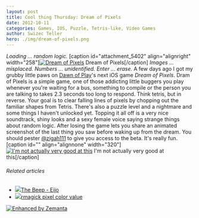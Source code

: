 ```yaml
---
layout: post
title: Cool thing Thursday: Dream of Pixels
date: 2012-10-11
categories: Games, IOS, Puzzle, Tetris-like, Video Games
author: Swizec Teller
hero: ./img/dream-of-pixels.png
---
```


_Loading ... random logic._ \[caption id="attachment_5402" align="alignright" width="258"][![Dream of Pixels](http://swizec.com/blog/wp-content/uploads/2012/10/dream-of-pixels.png "Dream of Pixels")](./img/dream-of-pixels.png) Dream of Pixels\[/caption] _Images ... misplaced._ _Numbers ... unidentified._ _Enter ... erase._ A few days ago I got my grubby little paws on [Dawn of Play](http://dawnofplay.com/)'s next iOS game _Dream of Pixels_. Dram of Pixels is a simple game, one of those addicting little buggers you play whenever you're waiting for a bus, something to compile or the person you are talking to takes 2.3 seconds too long to respond. Think tetris, but in reverse. Your goal is to clear falling lines of pixels by chopping out the familiar shapes from Tetris. There's also a puzzle level and a nightmare and some things I haven't unlocked yet. Topping it all off is a very nice soundtrack, shiny looks and a sexy female voice saying strange things about random logic. After losing the game lets you share an animated screenshot of the last thing you saw before waking up from the dream. You should pester [@zigah111](https://twitter.com/zigah111) to give you access to the beta. It's really fun. \[caption id="" align="alignnone" width="320"][![I'm not actually very good at this](http://img.dawnofplay.com/dop/ss/screenshots/17CB1E74-4D40-4F5F-8973-DE028DB5B207.gif "I'm not actually very good at this")](http://img.dawnofplay.com/dop/ss/as.php?s=17CB1E74-4D40-4F5F-8973-DE028DB5B207) I'm not actually very good at this\[/caption]

###### Related articles

-   [![](http://i.zemanta.com/106625121_80_80.jpg)](http://www.awesome-robo.com/2012/08/the-beep-eijo.html)[The Beep - Eijo](http://www.awesome-robo.com/2012/08/the-beep-eijo.html)
-   [![](http://i.zemanta.com/noimg_101_80_80.jpg)](http://stackoverflow.com/questions/12651632/rmagick-pixel-color-value)[rmagick pixel color value](http://stackoverflow.com/questions/12651632/rmagick-pixel-color-value)

[![Enhanced by Zemanta](http://img.zemanta.com/zemified_e.png?x-id=cbc75b19-276c-4d8a-a8cd-896b1f60ba53)](http://www.zemanta.com/?px "Enhanced by Zemanta")
